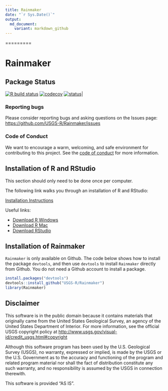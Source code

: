 ```yaml
---
title: Rainmaker
date: "`r Sys.Date()`"
output:
  md_document:
    variant: markdown_github
---
```

=========

# Rainmaker

## Package Status

[![R build status](https://github.com/USGS-R/Rainmaker/workflows/R-CMD-check/badge.svg)](https://github.com/USGS-R/Rainmaker/actions)
[![codecov](https://codecov.io/gh/USGS-R/Rainmaker/branch/main/graph/badge.svg)](https://codecov.io/gh/USGS-R/Rainmaker)
[![status](https://img.shields.io/badge/USGS-Research-blue.svg)](https://owi.usgs.gov/R/packages.html#research)|

### Reporting bugs

Please consider reporting bugs and asking questions on the Issues page:
[https://github.com/USGS-R/Rainmaker/issues](https://github.com/USGS-R/Rainmaker/issues)

### Code of Conduct

We want to encourage a warm, welcoming, and safe environment for contributing to this project. See the [code of conduct](https://github.com/USGS-R/Rainmaker/blob/master/CONDUCT.md) for more information.


## Installation of R and RStudio

This section should only need to be done once per computer.

The following link walks you through an installation of R and RStudio:

[Installation Instructions](https://owi.usgs.gov/R/training-curriculum/intro-curriculum/Before/)

Useful links:

* [Download R Windows](https://cran.r-project.org/bin/windows/base/)
* [Download R Mac](https://cran.r-project.org/bin/macosx/)
* [Download RStudio](https://www.rstudio.com/products/rstudio/download/)


## Installation of Rainmaker

`Rainmaker` is only available on Github. The code below shows how to install the package `devtools`, and then use `devtools` to install `Rainmaker` directly from Github. You do not need a Github account to install a package.

```r
install.packages("devtools")
devtools::install_github("USGS-R/Rainmaker")
library(Rainmaker)
```

## Disclaimer

This software is in the public domain because it contains materials that originally came from the United States Geological Survey, an agency of the United States Department of Interior. For more information, see the official USGS copyright policy at [http://www.usgs.gov/visual-id/credit_usgs.html#copyright](http://www.usgs.gov/visual-id/credit_usgs.html#copyright)

Although this software program has been used by the U.S. Geological Survey (USGS), no warranty, expressed or implied, is made by the USGS or the U.S. Government as to the accuracy and functioning of the program and related program material nor shall the fact of distribution constitute any such warranty, and no responsibility is assumed by the USGS in connection therewith.

This software is provided "AS IS".

